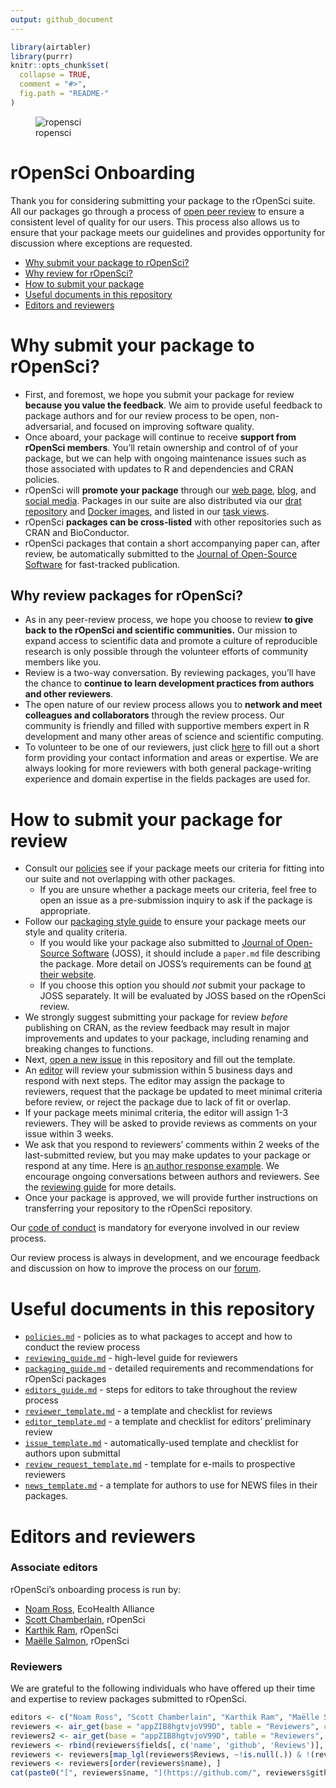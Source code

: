 ```yaml
---
output: github_document
---
```



```r
library(airtabler)
library(purrr)
knitr::opts_chunk$set(
  collapse = TRUE,
  comment = "#>",
  fig.path = "README-"
)
```

![ropensci](icon_lettering_color.png)

# rOpenSci Onboarding



<!-- README.md is generated from README.Rmd. Please edit that file -->

Thank you for considering submitting your package to the rOpenSci suite. All
our packages go through a process of [open peer review](https://ropensci.org/blog/2016/03/28/software-review) to ensure a consistent level of quality
for our users. This process also allows us to ensure that your package meets
our guidelines and provides opportunity for discussion where exceptions are
requested.

* [Why submit your package to rOpenSci?](#why-submit)
* [Why review for rOpenSci?](#why-review)
* [How to submit your package](#how-submit)
* [Useful documents in this repository](#files)
* [Editors and reviewers](#editors)

# <a href="#why-submit" name="why-submit"></a>Why submit your package to rOpenSci?

-   First, and foremost, we hope you submit your package for review **because you
    value the feedback**.  We aim to provide useful feedback to package authors
    and for our review process to be open, non-adversarial, and focused on
    improving software quality.
-   Once aboard, your package will continue to receive **support from rOpenSci
    members**.  You'll retain ownership  and control of of your package, but we
    can help with ongoing maintenance issues such as those associated with
    updates to R and dependencies and CRAN policies.
-   rOpenSci will **promote your package** through our [web
    page](https://ropensci.org/packages/), [blog](https://ropensci.org/blog/),
    and [social media](https://twitter.com/ropensci).  Packages in our suite
    are also distributed via our [drat repository](http://packages.ropensci.org/)
    and [Docker images](https://hub.docker.com/r/rocker/ropensci/), and listed
    in our [task views](https://github.com/search?utf8=%E2%9C%93&q=user%3Aropensci+%22task+view%22&type=Repositories&ref=searchresults).
-   rOpenSci **packages can be cross-listed** with other repositories such as CRAN
    and BioConductor.
-   rOpenSci packages that contain a short accompanying paper can, after review,
    be automatically submitted to the
    [Journal of Open-Source Software](http://joss.theoj.org/) for fast-tracked
    publication.

## <a href="#why-review" name="why-review"></a>Why review packages for rOpenSci?

-   As in any peer-review process, we hope you choose to review **to give back
    to the rOpenSci and scientific communities.**  Our mission to expand
    access to scientific data and promote a culture of reproducible research
    is only possible through the volunteer efforts of community members like you.
-   Review is a two-way conversation. By reviewing packages, you'll have the
    chance to **continue to learn development practices from authors and
    other reviewers**.
-   The open nature of our review process allows you to **network and meet
    colleagues and collaborators** through the review process.  Our community
    is friendly and filled with supportive members expert in R development and
    many other areas of science and scientific computing.
-   To volunteer to be one of our reviewers, just click [here](https://ropensci.org/onboarding/) to fill out a short form providing your contact
information and areas or expertise. We
    are always looking for more reviewers with both general package-writing experience
    and domain expertise in the fields packages are used for.

# <a href="#how-submit" name="how-submit"></a>How to submit your package for review

-   Consult our [policies](policies.md) see if your package meets our
    criteria for fitting into our suite and not overlapping with other packages.
    -    If you are unsure whether a package meets our criteria, feel free to open
         an issue as a pre-submission inquiry to ask if the package is appropriate.
-   Follow our [packaging style guide](packaging_guide.md) to ensure your package
  meets our style and quality criteria.
    -   If you would like your package also submitted to
        [Journal of Open-Source Software](http://joss.theoj.org/) (JOSS), it should include a `paper.md`
        file describing the package. More detail on JOSS's requirements can be found [at their website](http://joss.theoj.org/about#author_guidelines).
    -   If you choose this option you should *not* submit your package
        to JOSS separately. It will be evaluated by JOSS based on the rOpenSci review.
-   We strongly suggest submitting your package for review _before_ publishing
    on CRAN, as the review feedback may result in major improvements and updates to your package,
    including renaming and breaking changes to functions.
-   Next, [open a new issue](https://github.com/ropensci/onboarding/issues/new) in
this repository and fill out the template.
-   An [editor](#editors) will review your submission within 5 business
    days and respond with next steps. The editor may assign the package to
    reviewers, request that the package be updated to meet minimal criteria
    before review, or reject the package due to lack of fit or overlap.
-   If your package meets minimal criteria, the editor will assign  1-3 reviewers.
    They will be asked to provide reviews as comments on your issue within 3 weeks.
-   We ask that you respond to reviewers' comments within 2 weeks of the
    last-submitted review, but you may make updates to your package or respond
    at any time. Here is [an author response example](https://github.com/ropensci/onboarding/issues/160#issuecomment-355043656).  We encourage ongoing conversations between authors and
    reviewers. See the [reviewing guide](reviewing_guide.md) for more details.
-   Once your package is approved, we will provide further instructions on
    transferring your repository to the rOpenSci repository.

Our [code of conduct](policies.md/#code-of-conduct) is mandatory for everyone
involved in our review process.

Our review process is always in development, and we encourage feedback and discussion
on how to improve the process on our [forum](https://discuss.ropensci.org/).

# <a href="#files" name="files"></a> Useful documents in this repository

- [`policies.md`](policies.md) - policies as to what packages to accept and how to conduct the review process
- [`reviewing_guide.md`](reviewing_guide.md) - high-level guide for reviewers
- [`packaging_guide.md`](packaging_guide.md) - detailed requirements and recommendations for rOpenSci packages
- [`editors_guide.md`](editors_guide.md) - steps for editors to take throughout the review process
- [`reviewer_template.md`](reviewer_template.md) - a template and checklist for reviews
- [`editor_template.md`](editor_template.md) - a template and checklist for editors' preliminary review
- [`issue_template.md`](issue_template.md) - automatically-used template and checklist for authors upon submittal
- [`review_request_template.md`](review_request_template.md) - template for e-mails to prospective reviewers
- [`news_template.md`](news_template.md) - a template for authors to use for NEWS files in their packages.

# <a href="#editors" name="editors"></a> Editors and reviewers

### Associate editors

rOpenSci's onboarding process is run by:

* [Noam Ross](https://github.com/noamross), EcoHealth Alliance
* [Scott Chamberlain](https://github.com/sckott), rOpenSci
* [Karthik Ram](https://github.com/karthik), rOpenSci
* [Maëlle Salmon](https://github.com/maelle), rOpenSci

### Reviewers

We are grateful to the following individuals who have offered up their time and expertise to review packages submitted to rOpenSci.

```r
editors <- c("Noam Ross", "Scott Chamberlain", "Karthik Ram", "Maëlle Salmon")
reviewers <- air_get(base = "appZIB8hgtvjoV99D", table = "Reviewers", combined_result = FALSE)
reviewers2 <- air_get(base = "appZIB8hgtvjoV99D", table = "Reviewers", combined_result = FALSE, offset=get_offset(reviewers))
reviewers <- rbind(reviewers$fields[, c('name', 'github', 'Reviews')], reviewers2$fields[, c('name', 'github', 'Reviews')])
reviewers <- reviewers[map_lgl(reviewers$Reviews, ~!is.null(.)) & !(reviewers$name %in% c(editors, "???")), ]
reviewers <- reviewers[order(reviewers$name), ]
cat(paste0("[", reviewers$name, "](https://github.com/", reviewers$github, ")", collapse = " \U00B7 "))
```

